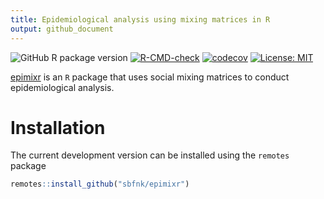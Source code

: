 ```yaml
---
title: Epidemiological analysis using mixing matrices in R
output: github_document
---
```


<!-- badges: start -->
![GitHub R package version](https://img.shields.io/github/r-package/v/sbfnk/epimixr)
[![R-CMD-check](https://github.com/sbfnk/epimixr/actions/workflows/R-CMD-check.yaml/badge.svg)](https://github.com/sbfnk/epimixr/actions/workflows/R-CMD-check.yaml)
[![codecov](https://codecov.io/github/sbfnk/epimixr/branch/main/graph/badge.svg?token=vK4TWfgYo0)](https://codecov.io/github/sbfnk/epimixr)
[![License: MIT](https://img.shields.io/badge/License-MIT-yellow.svg)](https://opensource.org/licenses/MIT)
<!-- badges: end -->

[epimixr](https://github.com/sbfnk/epimixr) is an `R` package that uses social mixing matrices to conduct epidemiological analysis.

Installation
==============

The current development version can be installed using the `remotes` package

```r
remotes::install_github("sbfnk/epimixr")
```

